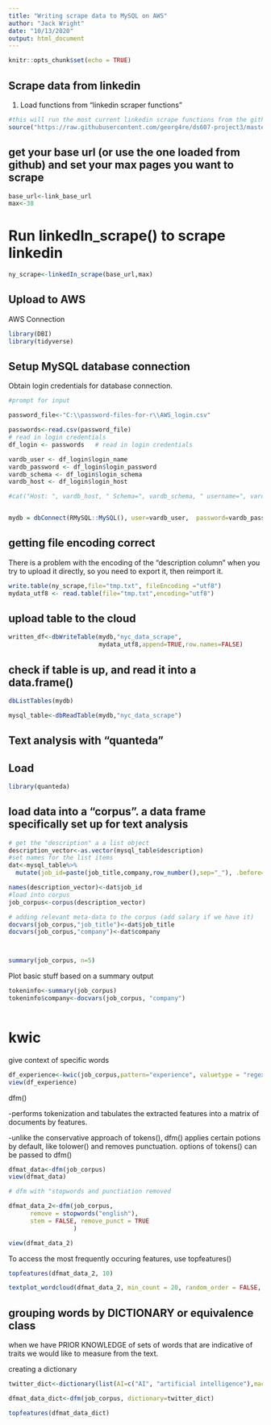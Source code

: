 ```yaml
---
title: "Writing scrape data to MySQL on AWS"
author: "Jack Wright"
date: "10/13/2020"
output: html_document
---
```


```r
knitr::opts_chunk$set(echo = TRUE)
```


## Scrape data from linkedin

1. Load functions from "linkedin scraper functions"

```r
#this will run the most current linkedin scrape functions from the github
source("https://raw.githubusercontent.com/georg4re/ds607-project3/master/linkedIn%20scaper%20functions.R")

```


## get your base url (or use the one loaded from github) and set your max pages you want to scrape
```r
base_url<-link_base_url
max<-38
```


# Run linkedIn_scrape() to scrape linkedin

```r
ny_scrape<-linkedIn_scrape(base_url,max)

```

## Upload to AWS

AWS Connection


```r
library(DBI)
library(tidyverse)
```

## Setup MySQL database connection 

Obtain login credentials for database connection.

```r
#prompt for input 

password_file<-"C:\\password-files-for-r\\AWS_login.csv"

passwords<-read.csv(password_file)
# read in login credentials
df_login <- passwords   # read in login credentials

vardb_user <- df_login$login_name
vardb_password <- df_login$login_password
vardb_schema <- df_login$login_schema
vardb_host <- df_login$login_host

#cat("Host: ", vardb_host, " Schema=", vardb_schema, " username=", vardb_user, " password=", vardb_password)


mydb = dbConnect(RMySQL::MySQL(), user=vardb_user,  password=vardb_password, port=3306, dbname=vardb_schema, host=vardb_host)

```

## getting file encoding correct

There is a problem with the encoding of the "description column" when you try to upload it directly, so you need to export it, then reimport it.

```r

write.table(ny_scrape,file="tmp.txt", fileEncoding ="utf8")
mydata_utf8 <- read.table(file="tmp.txt",encoding="utf8") 

```


## upload table to the cloud

```r

written_df<-dbWriteTable(mydb,"nyc_data_scrape",
                         mydata_utf8,append=TRUE,row.names=FALSE)

```


## check if table is up, and read it into a data.frame()

```r

dbListTables(mydb)

mysql_table<-dbReadTable(mydb,"nyc_data_scrape")

```



## Text analysis with "quanteda"

## Load
```r
library(quanteda)
```

## load data into a "corpus". a data frame specifically set up for text analysis

```r

# get the "description" a a list object
description_vector<-as.vector(mysql_table$description)
#set names for the list items
dat<-mysql_table%>%
  mutate(job_id=paste(job_title,company,row_number(),sep="_"), .before=job_title)

names(description_vector)<-dat$job_id
#load into corpus
job_corpus<-corpus(description_vector)

# adding relevant meta-data to the corpus (add salary if we have it)
docvars(job_corpus,"job_title")<-dat$job_title
docvars(job_corpus,"company")<-dat$company



summary(job_corpus, n=5)

```

Plot basic stuff based on a summary output
```r
tokeninfo<-summary(job_corpus)
tokeninfo$company<-docvars(job_corpus, "company")



```


# kwic

give context of specific words

```r

df_experience<-kwic(job_corpus,pattern="experience", valuetype = "regex")
view(df_experience)

```



dfm()

-performs tokenization and tabulates the extracted features into a matrix of documents by features. 

-unlike the conservative approach of tokens(), dfm() applies certain potions by default, like tolower() and removes punctuation. options of tokens() can be passed to dfm()

```r
dfmat_data<-dfm(job_corpus)
view(dfmat_data)

# dfm with "stopwords and punctiation removed

dfmat_data_2<-dfm(job_corpus,
      remove = stopwords("english"), 
      stem = FALSE, remove_punct = TRUE
                  )

view(dfmat_data_2)
```




To access the most frequently occuring features, use topfeatures()


```r
topfeatures(dfmat_data_2, 10)

textplot_wordcloud(dfmat_data_2, min_count = 20, random_order = FALSE, rotation=.25, color=RColorBrewer::brewer.pal(8,"Dark2"))
```



## grouping words by DICTIONARY or equivalence class


when we have PRIOR KNOWLEDGE of sets of words that are indicative of traits we would like to measure from the text. 


creating a dictionary
```r
twitter_dict<-dictionary(list(AI=c("AI", "artificial intelligence"),machine_learning=c("machine learning","ml"),iot=c("internet of things","iot"),big_data=c("big data"),python=c("python"),analytics=c("data analytics"),digital_transformation=c("digital transformation"),R=c(" R ","-R"),java=c("javascript","java"),RStats=c("Rstats")))

dfmat_data_dict<-dfm(job_corpus, dictionary=twitter_dict)

topfeatures(dfmat_data_dict)

```

